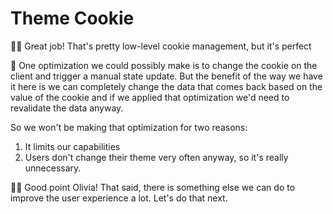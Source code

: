 # Theme Cookie

<EpicVideo url="https://www.epicweb.dev/workshops/authentication-strategies-and-implementation/cookies/adding-user-preference-for-dark-mode/solution" />

👨‍💼 Great job! That's pretty low-level cookie management, but it's perfect

🦉 One optimization we could possibly make is to change the cookie on the client
and trigger a manual state update. But the benefit of the way we have it here is
we can completely change the data that comes back based on the value of the
cookie and if we applied that optimization we'd need to revalidate the data
anyway.

So we won't be making that optimization for two reasons:

1. It limits our capabilities
2. Users don't change their theme very often anyway, so it's really unnecessary.

👨‍💼 Good point Olivia! That said, there is something else we can do to improve
the user experience a lot. Let's do that next.
